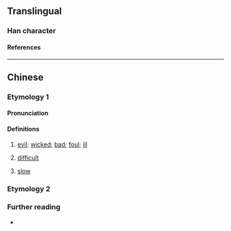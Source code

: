 {{character info/new}}
==Translingual==

===Han character===
{{Han char|rn=9|rad=人|as=12|sn=14|four=21231|canj=OMMP,XOMMP|ids=⿰亻惡}}

====References====
{{Han ref|kx=0117.230|dkj=01126|dj=0249.080|hdz=10217.030|uh=50EB}}

----

==Chinese==

===Etymology 1===
{{zh-forms}}

====Pronunciation====
{{zh-pron
|mn=oh
|cat=a
}}

====Definitions====
{{zh-hanzi}}

# {{lb|zh|Min Nan}} [[evil]]; [[wicked]]; [[bad]]; [[foul]]; [[ill]]
# {{lb|zh|Min Nan}} [[difficult]]
# {{lb|zh|Taiwan Min Nan}} [[slow]]

===Etymology 2===
{{zh-see|惡|v}}

===Further reading===
* {{thcwd|10408}}